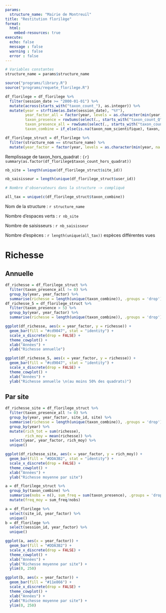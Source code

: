 ```yaml
---
params:
  structure_name: "Mairie de Montreuil"
title: "Restitution florilège"
format:
  html:
    embed-resources: true
execute:
  echo: false
  message : false
  warning : false
  error : false
---
```


```r
# Variables constantes
structure_name = params$structure_name
```

```r
source("programs/library.R")
source("programs/requete_florilege.R")
```

```r
df_florilege = df_florilege %>%
  filter(session_date >= "2000-01-01") %>%
  mutate(across(starts_with("taxon_count_"), as.integer)) %>%
  mutate(year = strftime(as.Date(session_date), "%Y"),
         year_factor_all = factor(year, levels = as.character(min(year, na.rm = T):max(year, na.rm = T))),
         taxon_presence = rowSums(select(., starts_with("taxon_count_Q")), na.rm=TRUE),
         taxon_presence_all = rowSums(select(., starts_with("taxon_count_")), na.rm=TRUE),
         taxon_combine = if_else(is.na(taxon_nom_scientifique), taxon, taxon_nom_scientifique))

df_florilege_struct = df_florilege %>%
  filter(structure_nom == structure_name) %>%
  mutate(year_factor = factor(year, levels = as.character(min(year, na.rm = T):max(year, na.rm = T))))
```

::: {.callout-tip title="Quelques chiffres de référence"}
Remplissage de taxon_hors_quadrat : `{r} summary(as.factor(df_florilege$taxon_count_hors_quadrat))`
:::

```r
nb_site = length(unique(df_florilege_struct$site_id))

nb_saisisseur = length(unique(df_florilege_struct$user_id))

# Nombre d'observateurs dans la structure -> compliqué

all_tax = unique(c(df_florilege_struct$taxon_combine))
```

Nom de la structure : `r structure_name`

Nombre d'espaces verts : `r nb_site`

Nombre de saisisseurs : `r nb_saisisseur`

Nombre d'espèces : `r length(unique(all_tax))` espèces différentes vues

# Richesse

## Annuelle

```r
df_richesse = df_florilege_struct %>%
  filter(taxon_presence_all != 0) %>%
  group_by(year, year_factor) %>%
  summarise(richesse = length(unique(taxon_combine)), .groups = 'drop')
df_richesse_5 = df_florilege_struct %>%
  filter(taxon_presence > 5) %>%
  group_by(year, year_factor) %>%
  summarise(richesse = length(unique(taxon_combine)), .groups = 'drop')
```

```r
ggplot(df_richesse, aes(x = year_factor, y = richesse)) +
  geom_bar(fill = "#cd9047", stat = "identity") +
  scale_x_discrete(drop = FALSE) +
  theme_cowplot() +
  xlab("Années") +
  ylab("Richesse annuelle")
```

```r
ggplot(df_richesse_5, aes(x = year_factor, y = richesse)) +
  geom_bar(fill = "#cd9047", stat = "identity") +
  scale_x_discrete(drop = FALSE) +
  theme_cowplot() +
  xlab("Années") +
  ylab("Richesse annuelle \n(au moins 50% des quadrats)")
```

## Par site

```r
df_richesse_site = df_florilege_struct %>%
  filter(taxon_presence_all != 0) %>%
  group_by(year, year_factor, site_id, site) %>%
  summarise(richesse = length(unique(taxon_combine)), .groups = 'drop') %>%
  group_by(year) %>%
  mutate(rich_tot = sum(richesse),
         rich_moy = mean(richesse)) %>%
  select(year, year_factor, rich_moy) %>%
  unique()
```

```r
ggplot(df_richesse_site, aes(x = year_factor, y = rich_moy)) +
  geom_bar(fill = "#DDA3B2", stat = "identity") +
  scale_x_discrete(drop = FALSE) +
  theme_cowplot() +
  xlab("Années") +
  ylab("Richesse moyenne par site")
```


```r
a = df_florilege_struct %>%
  group_by(taxon_combine) %>%
  summarise(nobs = n(), sum_freq = sum(taxon_presence), .groups = 'drop') %>%
  mutate(freq_moy = sum_freq/nobs)
```



```r
a = df_florilege %>%
  select(site_id, year_factor) %>%
  unique()
b = df_florilege %>%
  select(session_id, year_factor) %>%
  unique()

ggplot(a, aes(x = year_factor)) +
  geom_bar(fill = "#DDA3B2") +
  scale_x_discrete(drop = FALSE) +
  theme_cowplot() +
  xlab("Années") +
  ylab("Richesse moyenne par site") +
  ylim(0, 250)

ggplot(b, aes(x = year_factor)) +
  geom_bar(fill = "#11e866") +
  scale_x_discrete(drop = FALSE) +
  theme_cowplot() +
  xlab("Années") +
  ylab("Richesse moyenne par site") +
  ylim(0, 250)

```





